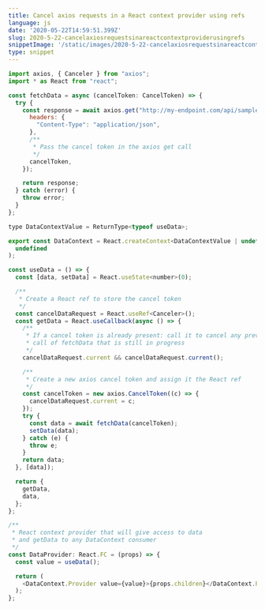 ```yaml
---
title: Cancel axios requests in a React context provider using refs
language: js
date: '2020-05-22T14:59:51.399Z'
slug: 2020-5-22-cancelaxiosrequestsinareactcontextproviderusingrefs
snippetImage: '/static/images/2020-5-22-cancelaxiosrequestsinareactcontextproviderusingrefs.png'
type: snippet
---
```


```js snippet
import axios, { Canceler } from "axios";
import * as React from "react";

const fetchData = async (cancelToken: CancelToken) => {
  try {
    const response = await axios.get("http://my-endpoint.com/api/sample", {
      headers: {
        "Content-Type": "application/json",
      },
      /**
       * Pass the cancel token in the axios get call
       */
      cancelToken,
    });

    return response;
  } catch (error) {
    throw error;
  }
};

type DataContextValue = ReturnType<typeof useData>;

export const DataContext = React.createContext<DataContextValue | undefined>(
  undefined
);

const useData = () => {
  const [data, setData] = React.useState<number>(0);

  /**
   * Create a React ref to store the cancel token
   */
  const cancelDataRequest = React.useRef<Canceler>();
  const getData = React.useCallback(async () => {
    /**
     * If a cancel token is already present: call it to cancel any previous
     * call of fetchData that is still in progress
     */
    cancelDataRequest.current && cancelDataRequest.current();

    /**
     * Create a new axios cancel token and assign it the React ref
     */
    const cancelToken = new axios.CancelToken((c) => {
      cancelDataRequest.current = c;
    });
    try {
      const data = await fetchData(cancelToken);
      setData(data);
    } catch (e) {
      throw e;
    }
    return data;
  }, [data]);

  return {
    getData,
    data,
  };
};

/**
 * React context provider that will give access to data
 * and getData to any DataContext consumer
 */
const DataProvider: React.FC = (props) => {
  const value = useData();

  return (
    <DataContext.Provider value={value}>{props.children}</DataContext.Provider>
  );
};

```
